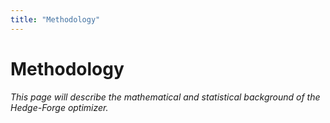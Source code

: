 ```yaml
---
title: "Methodology"
---
```


# Methodology

*This page will describe the mathematical and statistical background of the Hedge-Forge optimizer.*
